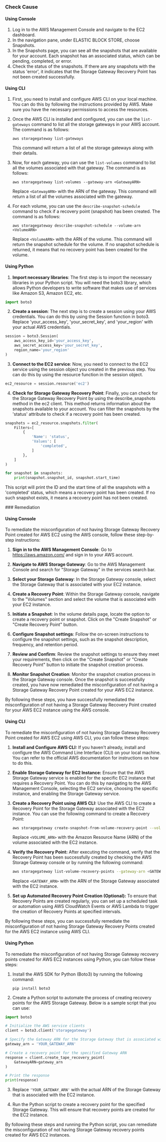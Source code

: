

<Tabs><Tab title='Cause'>
### Check Cause

#### Using Console

1. Log in to the AWS Management Console and navigate to the EC2 dashboard.
2. In the navigation pane, under ELASTIC BLOCK STORE, choose Snapshots.
3. In the Snapshots page, you can see all the snapshots that are available for your account. Each snapshot has an associated status, which can be pending, completed, or error.
4. Check the status of the snapshots. If there are any snapshots with the status 'error', it indicates that the Storage Gateway Recovery Point has not been created successfully.

#### Using CLI

1. First, you need to install and configure AWS CLI on your local machine. You can do this by following the instructions provided by AWS. Make sure you have the necessary permissions to access the resources.

2. Once the AWS CLI is installed and configured, you can use the `list-gateways` command to list all the storage gateways in your AWS account. The command is as follows:

   ```
   aws storagegateway list-gateways
   ```
   This command will return a list of all the storage gateways along with their details.

3. Now, for each gateway, you can use the `list-volumes` command to list all the volumes associated with that gateway. The command is as follows:

   ```
   aws storagegateway list-volumes --gateway-arn <GatewayARN>
   ```
   Replace `<GatewayARN>` with the ARN of the gateway. This command will return a list of all the volumes associated with the gateway.

4. For each volume, you can use the `describe-snapshot-schedule` command to check if a recovery point (snapshot) has been created. The command is as follows:

   ```
   aws storagegateway describe-snapshot-schedule --volume-arn <VolumeARN>
   ```
   Replace `<VolumeARN>` with the ARN of the volume. This command will return the snapshot schedule for the volume. If no snapshot schedule is returned, it means that no recovery point has been created for the volume.

#### Using Python

1. **Import necessary libraries**: The first step is to import the necessary libraries in your Python script. You will need the boto3 library, which allows Python developers to write software that makes use of services like Amazon S3, Amazon EC2, etc.

```python
import boto3
```

2. **Create a session**: The next step is to create a session using your AWS credentials. You can do this by using the Session function in boto3. Replace 'your_access_key', 'your_secret_key', and 'your_region' with your actual AWS credentials.

```python
session = boto3.Session(
    aws_access_key_id='your_access_key',
    aws_secret_access_key='your_secret_key',
    region_name='your_region'
)
```

3. **Connect to the EC2 service**: Now, you need to connect to the EC2 service using the session object you created in the previous step. You can do this by using the resource function in the session object.

```python
ec2_resource = session.resource('ec2')
```

4. **Check for Storage Gateway Recovery Point**: Finally, you can check for the Storage Gateway Recovery Point by using the describe_snapshots method in the ec2 client. This method returns information about the snapshots available to your account. You can filter the snapshots by the 'status' attribute to check if a recovery point has been created.

```python
snapshots = ec2_resource.snapshots.filter(
    Filters=[
        {
            'Name': 'status',
            'Values': [
                'completed',
            ]
        },
    ]
)

for snapshot in snapshots:
    print(snapshot.snapshot_id, snapshot.start_time)
```

This script will print the ID and the start time of all the snapshots with a 'completed' status, which means a recovery point has been created. If no such snapshot exists, it means a recovery point has not been created.

</Tab>

<Tab title='Remediation'>
### Remediation

#### Using Console

To remediate the misconfiguration of not having Storage Gateway Recovery Point created for AWS EC2 using the AWS console, follow these step-by-step instructions:

1. **Sign in to the AWS Management Console**: Go to https://aws.amazon.com/ and sign in to your AWS account.

2. **Navigate to AWS Storage Gateway**: Go to the AWS Management Console and search for "Storage Gateway" in the services search bar.

3. **Select your Storage Gateway**: In the Storage Gateway console, select the Storage Gateway that is associated with your EC2 instance.

4. **Create a Recovery Point**: Within the Storage Gateway console, navigate to the "Volumes" section and select the volume that is associated with your EC2 instance.

5. **Initiate a Snapshot**: In the volume details page, locate the option to create a recovery point or snapshot. Click on the "Create Snapshot" or "Create Recovery Point" button.

6. **Configure Snapshot settings**: Follow the on-screen instructions to configure the snapshot settings, such as the snapshot description, frequency, and retention period.

7. **Review and Confirm**: Review the snapshot settings to ensure they meet your requirements, then click on the "Create Snapshot" or "Create Recovery Point" button to initiate the snapshot creation process.

8. **Monitor Snapshot Creation**: Monitor the snapshot creation process in the Storage Gateway console. Once the snapshot is successfully created, you have now remediated the misconfiguration of not having a Storage Gateway Recovery Point created for your AWS EC2 instance.

By following these steps, you have successfully remediated the misconfiguration of not having a Storage Gateway Recovery Point created for your AWS EC2 instance using the AWS console.

#### Using CLI

To remediate the misconfiguration of not having Storage Gateway Recovery Point created for AWS EC2 using AWS CLI, you can follow these steps:

1. **Install and Configure AWS CLI:**
   If you haven't already, install and configure the AWS Command Line Interface (CLI) on your local machine. You can refer to the official AWS documentation for instructions on how to do this.

2. **Enable Storage Gateway for EC2 Instance:**
   Ensure that the AWS Storage Gateway service is enabled for the specific EC2 instance that requires a Recovery Point. You can do this by navigating to the AWS Management Console, selecting the EC2 service, choosing the specific instance, and enabling the Storage Gateway service.

3. **Create a Recovery Point using AWS CLI:**
   Use the AWS CLI to create a Recovery Point for the Storage Gateway associated with the EC2 instance. You can use the following command to create a Recovery Point:
   
   ```bash
   aws storagegateway create-snapshot-from-volume-recovery-point --volume-arn <VOLUME_ARN>
   ```

   Replace `<VOLUME_ARN>` with the Amazon Resource Name (ARN) of the volume associated with the EC2 instance.

4. **Verify the Recovery Point:**
   After executing the command, verify that the Recovery Point has been successfully created by checking the AWS Storage Gateway console or by running the following command:
   
   ```bash
   aws storagegateway list-volume-recovery-points --gateway-arn <GATEWAY_ARN>
   ```
   
   Replace `<GATEWAY_ARN>` with the ARN of the Storage Gateway associated with the EC2 instance.

5. **Set up Automated Recovery Point Creation (Optional):**
   To ensure that Recovery Points are created regularly, you can set up a scheduled task or automation using AWS CloudWatch Events or AWS Lambda to trigger the creation of Recovery Points at specified intervals.

By following these steps, you can successfully remediate the misconfiguration of not having Storage Gateway Recovery Points created for the AWS EC2 instance using AWS CLI.

#### Using Python

To remediate the misconfiguration of not having Storage Gateway recovery points created for AWS EC2 instances using Python, you can follow these steps:

1. Install the AWS SDK for Python (Boto3) by running the following command:
   ```
   pip install boto3
   ```

2. Create a Python script to automate the process of creating recovery points for the AWS Storage Gateway. Below is a sample script that you can use:

```python
import boto3

# Initialize the AWS service clients
client = boto3.client('storagegateway')

# Specify the Gateway ARN for the Storage Gateway that is associated with the EC2 instance
gateway_arn = 'YOUR_GATEWAY_ARN'

# Create a recovery point for the specified Gateway ARN
response = client.create_tape_recovery_point(
    GatewayARN=gateway_arn
)

# Print the response
print(response)
```

3. Replace `'YOUR_GATEWAY_ARN'` with the actual ARN of the Storage Gateway that is associated with the EC2 instance.

4. Run the Python script to create a recovery point for the specified Storage Gateway. This will ensure that recovery points are created for the EC2 instance.

By following these steps and running the Python script, you can remediate the misconfiguration of not having Storage Gateway recovery points created for AWS EC2 instances.


</Tab>
</Tabs>